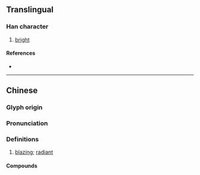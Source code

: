 {{character info}}
==Translingual==

===Han character===
{{Han char|rn=86|rad=火|as=13|sn=17|four=96841|canj=FWLJ|ids=⿰火睪}}

# [[bright]]

====References====
* {{Han ref|kx=0684.210|dkj=19459|dj=1097.020|hdz=32240.200|uh=71E1|ud=29153|bh=ED5C|bd=60764}}

----

==Chinese==
{{zh-forms|s=𰞇}}

===Glyph origin===
{{Han etym}}

===Pronunciation===
{{zh-pron
|m=sào,yì
|c=jik6
|mc=y
|oc=y
|cat=
}}

===Definitions===
{{zh-hanzi}}

# [[blazing]]; [[radiant]]

====Compounds====
{{zh-der|燡燡}}